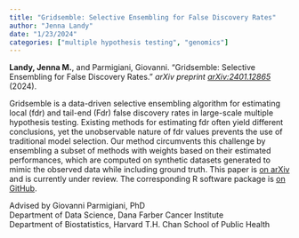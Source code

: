 ```yaml
---
title: "Gridsemble: Selective Ensembling for False Discovery Rates"
author: "Jenna Landy"
date: "1/23/2024"
categories: ["multiple hypothesis testing", "genomics"]
---
```


**Landy, Jenna M.**, and Parmigiani, Giovanni. "Gridsemble: Selective Ensembling for False Discovery Rates." *arXiv preprint [arXiv:2401.12865](https://arxiv.org/abs/2401.12865)* (2024).

Gridsemble is a data-driven selective ensembling algorithm for estimating local (fdr) and tail-end (Fdr) false discovery rates in large-scale multiple hypothesis testing. Existing methods for estimating fdr often yield different conclusions, yet the unobservable nature of fdr values prevents the use of traditional model selection. Our method circumvents this challenge by ensembling a subset of methods with weights based on their estimated performances, which are computed on synthetic datasets generated to mimic the observed data while including ground truth. This paper is [on arXiv](https://arxiv.org/abs/2401.12865) and is currently under review. The corresponding R software package is [on GitHub](https://github.com/jennalandy/gridsemblefdr).

Advised by Giovanni Parmigiani, PhD\
Department of Data Science, Dana Farber Cancer Institute\
Department of Biostatistics, Harvard T.H. Chan School of Public Health
